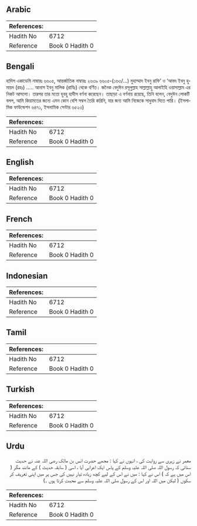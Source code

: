 ## Arabic


<div dir="rtl" lang="ar" style={{fontSize:'larger',backgroundColor:'#f8f9fa',padding:20}}>

</div>
<div style={{backgroundColor:'#f8f9fa',padding:20, marginBottom: 10}}><table> <thead> <tr> <th>References:</th> <th></th> </tr> </thead> <tbody><tr><td>Hadith No</td><td>6712</td></tr><tr><td>Reference</td><td>Book 0 Hadith 0</td></tr></tbody></table></div>

## Bengali


<div dir="ltr" lang="bn" style={{fontSize:'larger',backgroundColor:'#f8f9fa',padding:20}}>
হাদিস একাডেমি নাম্বারঃ ৬৬০৫, আন্তর্জাতিক নাম্বারঃ ২৬৩৯ ৬৬০৫-(১৬৩/...) মুহাম্মাদ ইবনু রাফি’ ও ‘আবদ ইবনু হুমায়দ (রহঃ) ..... আনাস ইবনু মালিক (রাযিঃ) থেকে বর্ণিত। জনৈক বেদুঈন রসূলুল্লাহ সাল্লাল্লাহু আলাইহি ওয়াসাল্লাম এর নিকট আসলো। তারপর তার মতো হুবহু হাদীস বর্ণনা করেছেন। তাছাড়া এ বর্ণনায় রয়েছে, তিনি বলেন, বেদুঈন লোকটি বলল, আমি কিয়ামতের জন্যে এমন কোন বেশি সম্বল তৈরি করিনি, যার জন্য আমি নিজেকে সাধুবাদ দিতে পারি। (ইসলামিক ফাউন্ডেশন ৬৪৭১, ইসলামিক সেন্টার ৬৫২৩)
</div>
<div style={{backgroundColor:'#f8f9fa',padding:20, marginBottom: 10}}><table> <thead> <tr> <th>References:</th> <th></th> </tr> </thead> <tbody><tr><td>Hadith No</td><td>6712</td></tr><tr><td>Reference</td><td>Book 0 Hadith 0</td></tr></tbody></table></div>

## English


<div dir="ltr" lang="en" style={{fontSize:'larger',backgroundColor:'#f8f9fa',padding:20}}>

</div>
<div style={{backgroundColor:'#f8f9fa',padding:20, marginBottom: 10}}><table> <thead> <tr> <th>References:</th> <th></th> </tr> </thead> <tbody><tr><td>Hadith No</td><td>6712</td></tr><tr><td>Reference</td><td>Book 0 Hadith 0</td></tr></tbody></table></div>

## French


<div dir="ltr" lang="fr" style={{fontSize:'larger',backgroundColor:'#f8f9fa',padding:20}}>

</div>
<div style={{backgroundColor:'#f8f9fa',padding:20, marginBottom: 10}}><table> <thead> <tr> <th>References:</th> <th></th> </tr> </thead> <tbody><tr><td>Hadith No</td><td>6712</td></tr><tr><td>Reference</td><td>Book 0 Hadith 0</td></tr></tbody></table></div>

## Indonesian


<div dir="ltr" lang="id" style={{fontSize:'larger',backgroundColor:'#f8f9fa',padding:20}}>

</div>
<div style={{backgroundColor:'#f8f9fa',padding:20, marginBottom: 10}}><table> <thead> <tr> <th>References:</th> <th></th> </tr> </thead> <tbody><tr><td>Hadith No</td><td>6712</td></tr><tr><td>Reference</td><td>Book 0 Hadith 0</td></tr></tbody></table></div>

## Tamil


<div dir="ltr" lang="ta" style={{fontSize:'larger',backgroundColor:'#f8f9fa',padding:20}}>

</div>
<div style={{backgroundColor:'#f8f9fa',padding:20, marginBottom: 10}}><table> <thead> <tr> <th>References:</th> <th></th> </tr> </thead> <tbody><tr><td>Hadith No</td><td>6712</td></tr><tr><td>Reference</td><td>Book 0 Hadith 0</td></tr></tbody></table></div>

## Turkish


<div dir="ltr" lang="tr" style={{fontSize:'larger',backgroundColor:'#f8f9fa',padding:20}}>

</div>
<div style={{backgroundColor:'#f8f9fa',padding:20, marginBottom: 10}}><table> <thead> <tr> <th>References:</th> <th></th> </tr> </thead> <tbody><tr><td>Hadith No</td><td>6712</td></tr><tr><td>Reference</td><td>Book 0 Hadith 0</td></tr></tbody></table></div>

## Urdu


<div dir="rtl" lang="ur" style={{fontSize:'larger',backgroundColor:'#f8f9fa',padding:20}}>
معمر نے زہری سے روایت کی ، انہوں نے کہا : مجھے حضرت انس بن مالک رضی اللہ عنہ نے حدیث سنائی کہ رسول اللہ صلی اللہ علیہ وسلم کے پاس ایک اعرابی آیا ، اسی ( سابقہ حدیث ) کے مانند مگر ( اس میں ہے کہ ) اس نے کہا : میں نے اس کے لیے کچھ زیادہ تیار نہیں کی جس پر میں اپنی تعریف کر سکوں ( لیکن میں اللہ اور اس کے رسول صلی اللہ علیہ وسلم سے محبت کرتا ہوں ۔)
</div>
<div style={{backgroundColor:'#f8f9fa',padding:20, marginBottom: 10}}><table> <thead> <tr> <th>References:</th> <th></th> </tr> </thead> <tbody><tr><td>Hadith No</td><td>6712</td></tr><tr><td>Reference</td><td>Book 0 Hadith 0</td></tr></tbody></table></div>
